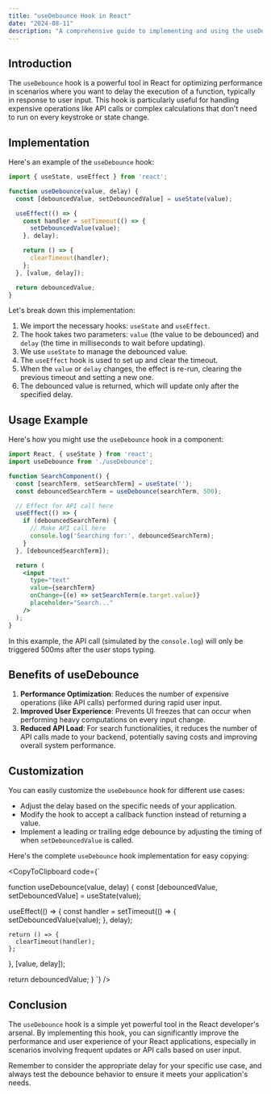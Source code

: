```yaml
---
title: "useDebounce Hook in React"
date: "2024-08-11"
description: "A comprehensive guide to implementing and using the useDebounce hook in React applications."
---
```


## Introduction

The `useDebounce` hook is a powerful tool in React for optimizing performance in scenarios where you want to delay the execution of a function, typically in response to user input. This hook is particularly useful for handling expensive operations like API calls or complex calculations that don't need to run on every keystroke or state change.

## Implementation

Here's an example of the `useDebounce` hook:

```javascript
import { useState, useEffect } from 'react';

function useDebounce(value, delay) {
  const [debouncedValue, setDebouncedValue] = useState(value);

  useEffect(() => {
    const handler = setTimeout(() => {
      setDebouncedValue(value);
    }, delay);

    return () => {
      clearTimeout(handler);
    };
  }, [value, delay]);

  return debouncedValue;
}
```

Let's break down this implementation:

1. We import the necessary hooks: `useState` and `useEffect`.
2. The hook takes two parameters: `value` (the value to be debounced) and `delay` (the time in milliseconds to wait before updating).
3. We use `useState` to manage the debounced value.
4. The `useEffect` hook is used to set up and clear the timeout.
5. When the `value` or `delay` changes, the effect is re-run, clearing the previous timeout and setting a new one.
6. The debounced value is returned, which will update only after the specified delay.

## Usage Example

Here's how you might use the `useDebounce` hook in a component:

```jsx
import React, { useState } from 'react';
import useDebounce from './useDebounce';

function SearchComponent() {
  const [searchTerm, setSearchTerm] = useState('');
  const debouncedSearchTerm = useDebounce(searchTerm, 500);

  // Effect for API call here
  useEffect(() => {
    if (debouncedSearchTerm) {
      // Make API call here
      console.log('Searching for:', debouncedSearchTerm);
    }
  }, [debouncedSearchTerm]);

  return (
    <input
      type="text"
      value={searchTerm}
      onChange={(e) => setSearchTerm(e.target.value)}
      placeholder="Search..."
    />
  );
}
```

In this example, the API call (simulated by the `console.log`) will only be triggered 500ms after the user stops typing.

## Benefits of useDebounce

1. **Performance Optimization**: Reduces the number of expensive operations (like API calls) performed during rapid user input.
2. **Improved User Experience**: Prevents UI freezes that can occur when performing heavy computations on every input change.
3. **Reduced API Load**: For search functionalities, it reduces the number of API calls made to your backend, potentially saving costs and improving overall system performance.

## Customization

You can easily customize the `useDebounce` hook for different use cases:

- Adjust the delay based on the specific needs of your application.
- Modify the hook to accept a callback function instead of returning a value.
- Implement a leading or trailing edge debounce by adjusting the timing of when `setDebouncedValue` is called.

Here's the complete `useDebounce` hook implementation for easy copying:

<CopyToClipboard code={`

function useDebounce(value, delay) {
  const [debouncedValue, setDebouncedValue] = useState(value);

  useEffect(() => {
    const handler = setTimeout(() => {
      setDebouncedValue(value);
    }, delay);

    return () => {
      clearTimeout(handler);
    };
  }, [value, delay]);

  return debouncedValue;
}
`} />

## Conclusion

The `useDebounce` hook is a simple yet powerful tool in the React developer's arsenal. By implementing this hook, you can significantly improve the performance and user experience of your React applications, especially in scenarios involving frequent updates or API calls based on user input.

Remember to consider the appropriate delay for your specific use case, and always test the debounce behavior to ensure it meets your application's needs.